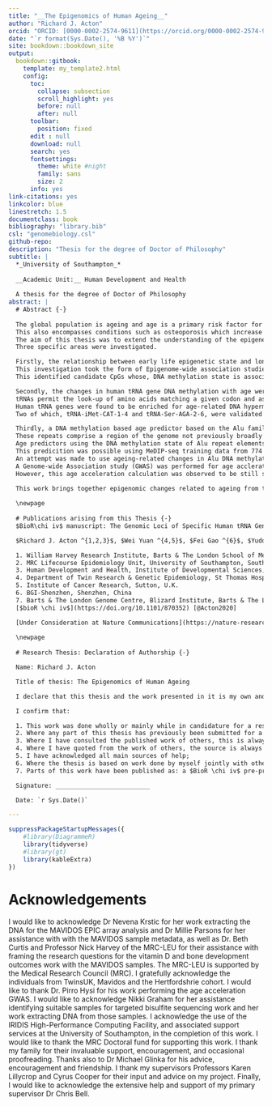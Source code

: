 ```yaml
--- 
title: "__The Epigenomics of Human Ageing__"
author: "Richard J. Acton"
orcid: "ORCID: [0000-0002-2574-9611](https://orcid.org/0000-0002-2574-9611)"
date: "`r format(Sys.Date(), '%B %Y')`"
site: bookdown::bookdown_site
output: 
  bookdown::gitbook:
    template: my_template2.html
    config:
      toc:
        collapse: subsection
        scroll_highlight: yes
        before: null
        after: null
      toolbar:
        position: fixed
      edit : null
      download: null
      search: yes
      fontsettings:
        theme: white #night
        family: sans
        size: 2
      info: yes
link-citations: yes
linkcolor: blue
linestretch: 1.5
documentclass: book
bibliography: "library.bib"
csl: "genomebiology.csl"
github-repo: 
description: "Thesis for the degree of Doctor of Philosophy"
subtitle: |
  *_University of Southampton_*
  
  __Academic Unit:__ Human Development and Health
  
  A thesis for the degree of Doctor of Philosophy
abstract: |
  # Abstract {-}
  
  The global population is ageing and age is a primary risk factor for many life threatening diseases including cancer, cardiovascular and neurodegenerative conditions. 
  This also encompasses conditions such as osteoporosis which increase the risk of death indirectly through elevated risk of the fracture of major bones and subsequent complications. 
  The aim of this thesis was to extend the understanding of the epigenetic processes involved in ageing and ageing-related disease.
  Three specific areas were investigated. 

  Firstly, the relationship between early life epigenetic state and long term bone health was analysed.
  This investigation took the form of Epigenome-wide association studies (EWAS) conducted on umbilical cord blood DNA methylation.
  This identified candidate CpGs whose, DNA methylation state is associated with bone mineral content at 6 years of age ($p < 2.52\times 10^{-8}$, n = 402) and periosteal circumference at 6 years of age ($p < 4.24\times 10^{-8}$, n = 141) respectively.

  Secondly, the changes in human tRNA gene DNA methylation with age were interogated. 
  tRNAs permit the look-up of amino acids matching a given codon and as such are an essential core component of the translation of mRNA into protein by the ribosome.
  Human tRNA genes were found to be enriched for age-related DNA hypermethylation and three specific tRNA loci show genome-wide significant ($p < 4.34\times10^{-9}$) hypermethylation with age. 
  Two of which, tRNA-iMet-CAT-1-4 and tRNA-Ser-AGA-2-6, were validated using the 450k Illumina DNA methylation array and replicated in an independent cohort, using targeted bisulfite sequencing.

  Thirdly, a DNA methylation based age predictor based on the Alu family of SINE repeat elements was constructed.
  These repeats comprise a region of the genome not previously broadly accessible to DNA methylation assays used in the construction of age predictors. 
  Age predictors using the DNA methylation state of Alu repeat elements were able to predict human age with an R of 0.65 and a median absolute error of 8.1 years.
  This predicition was possible using MeDIP-seq training data from 774 individuals and validated on an unrelated set of 664 individuals.
  An attempt was made to use ageing-related changes in Alu DNA methylation as a potential measure of ‘biological’ ageing.
  A Genome-wide Association study (GWAS) was performed for age accleration, the difference between predicted and chronological age.
  However, this age acceleration calculation was observed to be still strongly driven by actual age.

  This work brings together epigenomic changes related to ageing from the beginning of the lifecourse through to later life, uniquely examining areas of the DNA methylome not previously studied in depth.
  
  \newpage
  
  # Publications arising from this Thesis {-}
  $BioR\chi iv$ manuscript: The Genomic Loci of Specific Human tRNA Genes Exhibit Ageing-Related DNA Hypermethylation

  $Richard J. Acton ^{1,2,3}$, $Wei Yuan ^{4,5}$, $Fei Gao ^{6}$, $Yudong Xia ^{6}$, $Emma Bourne ^{7}$, $Eva Wozniak ^{7}$, $Jordana Bell ^{4}$, $Karen Lillycrop ^{3}$, $Jun Wang ^{6}$, $Elaine Dennison ^{2}$, $Nicholas Harvey ^{2}$, $Charles A. Mein ^{7}$, $Tim D. Spector ^{4}$, $Pirro G. Hysi ^{4}$, $Cyrus Cooper ^{2}$, $Christopher G. Bell ^{1}$

  1. William Harvey Research Institute, Barts & The London School of Medicine and Dentistry, Charterhouse Square, Queen Mary University of London, London, U.K.
  2. MRC Lifecourse Epidemiology Unit, University of Southampton, Southampton, U.K.
  3. Human Development and Health, Institute of Developmental Sciences, University of Southampton, Southampton, U.K.  
  4. Department of Twin Research & Genetic Epidemiology, St Thomas Hospital, King’s College London, London, U.K.
  5. Institute of Cancer Research, Sutton, U.K.
  6. BGI-Shenzhen, Shenzhen, China
  7. Barts & The London Genome Centre, Blizard Institute, Barts & The London School of Medicine and Dentistry, Queen Mary University of London, London, U.K.
  [$bioR \chi iv$](https://doi.org/10.1101/870352) [@Acton2020]

  [Under Consideration at Nature Communications](https://nature-research-under-consideration.nature.com/users/37265-nature-communications/posts/57741-the-genomic-loci-of-specific-human-trna-genes-exhibit-ageing-related-dna-hypermethylation)
  
  \newpage
  
  # Research Thesis: Declaration of Authorship {-}

  Name: Richard J. Acton

  Title of thesis: The Epigenomics of Human Ageing

  I declare that this thesis and the work presented in it is my own and has been generated by me as the result of my own original research.

  I confirm that:

  1. This work was done wholly or mainly while in candidature for a research degree at this   University;
  2. Where any part of this thesis has previously been submitted for a degree or any other qualification at this University or any other institution, this has been clearly stated;
  3. Where I have consulted the published work of others, this is always clearly attributed;
  4. Where I have quoted from the work of others, the source is always given. With the exception   of such quotations, this thesis is entirely my own work;
  5. I have acknowledged all main sources of help;
  6. Where the thesis is based on work done by myself jointly with others, I have made clear exactly what was done by others and what I have contributed myself; 
  7. Parts of this work have been published as: a $BioR \chi iv$ pre-print [@Acton2020]

  Signature: __________________________

  Date: `r Sys.Date()`

---
```


```r
suppressPackageStartupMessages({
	#library(DiagrammeR)
	library(tidyverse)
	#library(gt)
	library(kableExtra)
})
```

\newpage

\listoffigures

\listoftables

\newpage

# Acknowledgements {-}

I would like to acknowledge Dr Nevena Krstic for her work extracting the DNA for the MAVIDOS EPIC array analysis and Dr Millie Parsons for her assistance with with the MAVIDOS sample metadata, as well as Dr. Beth Curtis and Professor Nick Harvey of the MRC-LEU for their assistance with framing the research questions for the vitamin D and bone development outcomes work with the MAVIDOS samples.
The MRC-LEU is supported by the Medical Research Council (MRC).
I gratefully acknowledge the individuals from TwinsUK, Mavidos and the Hertfordshrie cohort.
I would like to thank Dr. Pirro Hysi for his work performing the age acceleration GWAS.
I would like to acknowledge Nikki Graham for her assistance identifying suitable samples for targeted bisulfite sequencing work and her work extracting DNA from those samples. 
I acknowledge the use of the IRIDIS High-Performance Computing Facility, and associated support services at the University of Southampton, in the completion of this work. 
I would like to thank the MRC Doctoral fund for supporting this work.
I thank my family for their invaluable support, encouragement, and occasional proofreading.
Thanks also to Dr Michael Glinka for his advice, encouragement and friendship.
I thank my supervisors Professors Karen Lillycrop and Cyrus Cooper for their input and advice on my project.
Finally, I would like to acknowledge the extensive help and support of my primary supervisor Dr Chris Bell.
